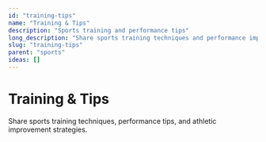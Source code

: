 ```yaml
---
id: "training-tips"
name: "Training & Tips"
description: "Sports training and performance tips"
long_description: "Share sports training techniques and performance improvement tips"
slug: "training-tips"
parent: "sports"
ideas: []
---
```


# Training & Tips

Share sports training techniques, performance tips, and athletic improvement strategies.